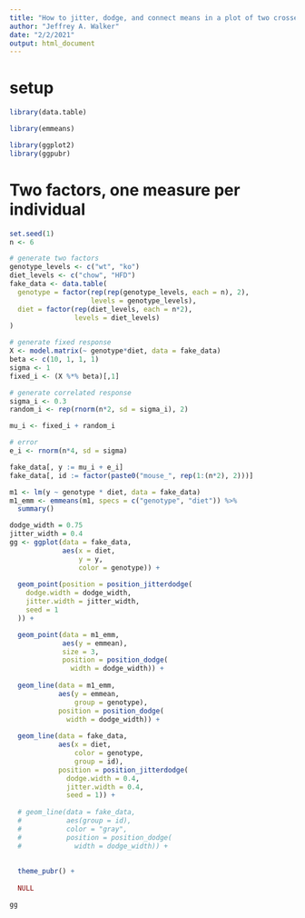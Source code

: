 ```yaml
---
title: "How to jitter, dodge, and connect means in a plot of two crossed factors"
author: "Jeffrey A. Walker"
date: "2/2/2021"
output: html_document
---
```


# setup

```r
library(data.table)

library(emmeans)

library(ggplot2)
library(ggpubr)
```

# Two factors, one measure per individual

```r
set.seed(1)
n <- 6

# generate two factors
genotype_levels <- c("wt", "ko")
diet_levels <- c("chow", "HFD")
fake_data <- data.table(
  genotype = factor(rep(rep(genotype_levels, each = n), 2),
                    levels = genotype_levels),
  diet = factor(rep(diet_levels, each = n*2),
                levels = diet_levels)
)

# generate fixed response
X <- model.matrix(~ genotype*diet, data = fake_data)
beta <- c(10, 1, 1, 1)
sigma <- 1
fixed_i <- (X %*% beta)[,1]

# generate correlated response
sigma_i <- 0.3
random_i <- rep(rnorm(n*2, sd = sigma_i), 2)

mu_i <- fixed_i + random_i

# error
e_i <- rnorm(n*4, sd = sigma)

fake_data[, y := mu_i + e_i]
fake_data[, id := factor(paste0("mouse_", rep(1:(n*2), 2)))]

```

```r
m1 <- lm(y ~ genotype * diet, data = fake_data)
m1_emm <- emmeans(m1, specs = c("genotype", "diet")) %>%
  summary()
```

```r
dodge_width = 0.75
jitter_width = 0.4
gg <- ggplot(data = fake_data,
             aes(x = diet,
                 y = y,
                 color = genotype)) +
  
  geom_point(position = position_jitterdodge(
    dodge.width = dodge_width,
    jitter.width = jitter_width,
    seed = 1
  )) +

  geom_point(data = m1_emm,
             aes(y = emmean),
             size = 3,
             position = position_dodge(
               width = dodge_width)) +
  
  geom_line(data = m1_emm,
            aes(y = emmean,
                group = genotype),
            position = position_dodge(
              width = dodge_width)) +
  
  geom_line(data = fake_data,
            aes(x = diet,
                color = genotype,
                group = id),
            position = position_jitterdodge(
              dodge.width = 0.4,
              jitter.width = 0.4,
              seed = 1)) +
  
  # geom_line(data = fake_data,
  #           aes(group = id),
  #           color = "gray",
  #           position = position_dodge(
  #             width = dodge_width)) +
  
  
  theme_pubr() +
  
  NULL

gg
```

